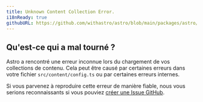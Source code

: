 ```yaml
---
title: Unknown Content Collection Error.
i18nReady: true
githubURL: https://github.com/withastro/astro/blob/main/packages/astro/src/core/errors/errors-data.ts
---
```


## Qu'est-ce qui a mal tourné ?
Astro a rencontré une erreur inconnue lors du chargement de vos collections de contenu.
Cela peut être causé par certaines erreurs dans votre fichier `src/content/config.ts` ou par certaines erreurs internes.

Si vous parvenez à reproduire cette erreur de manière fiable, nous vous serions reconnaissants si vous pouviez [créer une Issue GitHub](https://astro.build/issues/).
